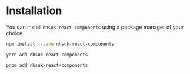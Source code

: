 # Installation

You can install `nhsuk-react-components` using a package manager of your choice.

```bash filename="npm"
npm install --save nhsuk-react-components
```

```bash filename="yarn"
yarn add nhsuk-react-components
```

```bash filename="pnpm"
pnpm add nhsuk-react-components
```
